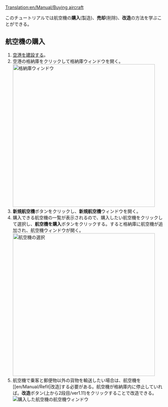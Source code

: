 [[Translation:en/Manual/Buying aircraft]]

{{ja/Manual/Tutorial/Navigation}}
このチュートリアルでは航空機の'''購入'''(製造)、'''売却'''(削除)、'''改造'''の方法を学ぶことができる。

== 航空機の購入 ==
#[[ja/Manual/Building airports|空港を建設]]する。
#空港の格納庫をクリックして格納庫ウィンドウを開く。<br/>[[File:en/Manual/Step1aircraft.png|none|thumb|450px|格納庫ウィンドウ]]
#'''新規航空機'''ボタンをクリックし、'''新規航空機'''ウィンドウを開く。
#購入できる航空機の一覧が表示されるので、購入したい航空機をクリックして選択し、'''航空機を購入'''ボタンをクリックする。すると格納庫に航空機が追加され、航空機ウィンドウが開く。<br/>[[File:en/Manual/Step3aircraft.png|none|thumb|450px|航空機の選択]]
#航空機で乗客と郵便物以外の貨物を輸送したい場合は、航空機を[[en/Manual/Refit|改造]する必要がある。航空機が格納庫内に停止していれば。'''改造'''ボタン(上から2段目/ver1.11)をクリックすることで改造できる。<br/>[[File:en/Manual/Step4aircraft.png|none|frame|購入した航空機の航空機ウィンドウ]]
